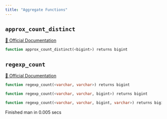 ```yaml
---
title: "Aggregate Functions"
---
```


## `approx_count_distinct`
[🔗 Official Documentation](#)

```sql
function approx_count_distinct(<bigint>) returns bigint
```


## `regexp_count`
[🔗 Official Documentation](#)

```sql
function regexp_count(<varchar, varchar>) returns bigint
```


```sql
function regexp_count(<varchar, varchar, bigint>) returns bigint
```


```sql
function regexp_count(<varchar, varchar, bigint, varchar>) returns bigint
```


   Finished man in 0.005 secs

